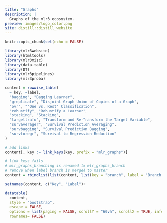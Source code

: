 ```yaml
---
title: "Graphs"
description: |
  Graphs of the mlr3 ecosystem.
preview: images/logo_color.png
site: distill::distill_website
---
```


```r
knitr::opts_chunk$set(echo = FALSE)

library(mlr3website)
library(htmltools)
library(mlr3misc)
library(data.table)
library(DT)
library(mlr3pipelines)
library(mlr3proba)

content = rowwise_table(
  ~ key, ~label,
  "bagging", "Bagging Learner",
  "greplicate", "Disjoint Graph Union of Copies of a Graph",
  "ovr", "'One vs. Rest' Classification",
  "robustify", "Robustify a Learner",
  "stacking", "Stacking",
  "targettrafo", "Transform and Re-Transform the Target Variable",
  "survaverager", "Survival Prediction Averaging",
  "survbagging", "Survival Prediction Bagging",
  "survtoregr", "Survival to Regression Reduction"
)

# add links
content[, key := link_keys(key, prefix = "mlr_graphs")]

# link_keys fails
# mlr_graphs_branching is renamed to mlr_graphs_branch
# remove when label branch is merged to master
content = rbindlist(list(content, list(key = "branch", label = "Branch Between Alternative Paths")))

setnames(content, c("Key", "Label"))
```

```r
datatable(
  content,
  style = "bootstrap",
  escape = FALSE,
  options = list(paging = FALSE, scrollY = "60vh", scrollX = TRUE, info = FALSE),
  rownames= FALSE)
```
